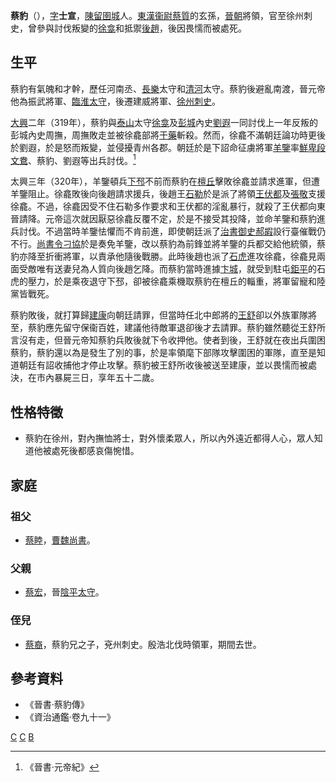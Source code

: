 '''蔡豹'''（{{bd|269年||320年|catIdx=C}}），[[表字|字]]'''士宣'''，[[陳留|陳留]][[圉城|圉城]]人。[[東漢|東漢]][[衞尉|衞尉]][[蔡質|蔡質]]的玄孫，[[晉朝|晉朝]]將領，官至徐州刺史，曾參與討伐叛變的[[徐龛|徐龛]]和抵禦[[後趙|後趙]]，後因畏懦而被處死。

== 生平 ==
蔡豹有氣魄和才幹，歷任河南丞、[[長樂郡_(西晉)|長樂]]太守和[[清河|清河]]太守。蔡豹後避亂南渡，晉元帝他為振武將軍、[[臨淮|臨淮]][[太守|太守]]，後遷建威將軍、[[徐州_(古代)|徐州]][[刺史|刺史]]。

[[大兴_(东晋)|大興]]二年（319年），蔡豹與[[泰山|泰山]]太守[[徐龛|徐龛]]及[[彭城|彭城]]內史[[劉遐|劉遐]]一同討伐上一年反叛的彭城內史周撫，周撫敗走並被徐龕部將[[于藥|于藥]]斬殺。然而，徐龕不滿朝廷論功時更後於劉遐，於是怒而叛變，並侵擾青州各郡。朝廷於是下詔命征虜將軍[[羊鑒|羊鑒]]率[[鮮卑|鮮卑]][[段文鴦|段文鴦]]、蔡豹、劉遐等出兵討伐。<ref>《晉書·元帝紀》</ref>

太興三年（320年），羊鑒頓兵[[下邳|下邳]]不前而蔡豹在[[檀丘|檀丘]]擊敗徐龕並請求進軍，但遭羊鑒阻止。徐龕敗後向後趙請求援兵，後趙王[[石勒|石勒]]於是派了將領[[王伏都|王伏都]]及[[张敬_(十六国)|張敬]]支援徐龕。不過，徐龕因受不住石勒多作要求和王伏都的淫亂暴行，就殺了王伏都向東晉請降。元帝這次就因厭惡徐龕反覆不定，於是不接受其投降，並命羊鑒和蔡豹進兵討伐。不過當時羊鑒怯懼而不肯前進，即使朝廷派了[[治書御史|治書御史]][[郝嘏|郝嘏]]設行臺催戰仍不行。[[尚書令|尚書令]][[刁協|刁協]]於是奏免羊鑒，改以蔡豹為前鋒並將羊鑒的兵都交給他統領，蔡豹亦降至折衝將軍，以責承他隨後戰勝。此時後趙也派了[[石虎|石虎]]進攻徐龕，徐龕見兩面受敵唯有送妻兒為人質向後趙乞降。而蔡豹當時進據[[卞城|卞城]]，就受到駐屯[[鉅平|鉅平]]的石虎的壓力，於是乘夜退守下邳，卻被徐龕乘機取蔡豹在檀丘的輜重，將軍留寵和陸黨皆戰死。

蔡豹敗後，就打算歸[[建康|建康]]向朝廷請罪，但當時任北中郎將的[[王舒|王舒]]卻以外族軍隊將至，蔡豹應先留守保衞百姓，建議他待敵軍退卻後才去請罪。蔡豹雖然聽從王舒所言沒有走，但晉元帝知蔡豹兵敗後就下令收押他。使者到後，王舒就在夜出兵圍困蔡豹，蔡豹還以為是發生了別的事，於是率領麾下部隊攻擊圍困的軍隊，直至是知道朝廷有詔收捕他才停止攻擊。蔡豹被王舒所收後被送至建康，並以畏懦而被處決，在市內暴屍三日，享年五十二歲。

== 性格特徵 ==
*蔡豹在徐州，對內撫恤將士，對外懷柔眾人，所以內外遠近都得人心，眾人知道他被處死後都感哀傷惋惜。

== 家庭 ==
===祖父===
*[[蔡睦|蔡睦]]，[[曹魏|曹魏]][[尚書|尚書]]。
=== 父親 ===
*[[蔡宏|蔡宏]]，晉[[陰平|陰平]][[太守|太守]]。
=== 侄兒 ===
*[[蔡裔|蔡裔]]，蔡豹兄之子，兗州刺史。殷浩北伐時領軍，期間去世。

== 參考資料 ==
*《晉書·蔡豹傳》
*《資治通鑑·卷九十一》
{{reflist}}

[[Category:晉朝軍事人物|C]]
[[Category:晉朝被處決者|C]]
[[Category:蔡姓|B]]